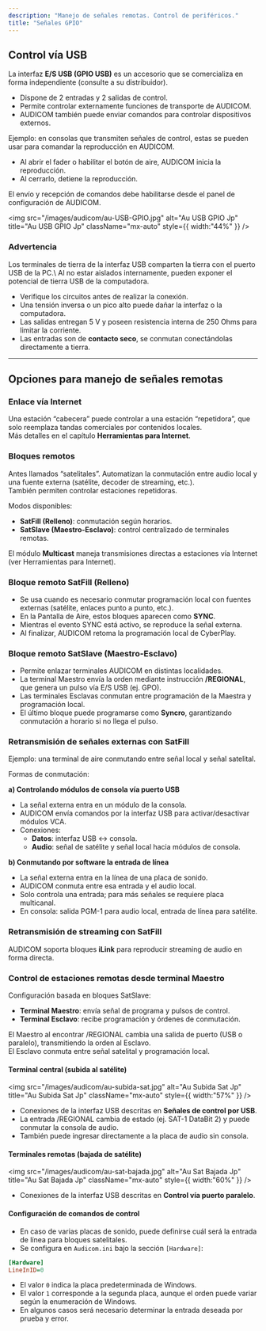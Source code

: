 ```yaml
---
description: "Manejo de señales remotas. Control de periféricos."
title: "Señales GPIO"
---
```


## Control vía USB

La interfaz **E/S USB (GPIO USB)** es un accesorio que se comercializa en forma independiente (consulte a su distribuidor).

- Dispone de 2 entradas y 2 salidas de control.
- Permite controlar externamente funciones de transporte de AUDICOM.
- AUDICOM también puede enviar comandos para controlar dispositivos externos.

Ejemplo: en consolas que transmiten señales de control, estas se pueden usar para comandar la reproducción en AUDICOM.

- Al abrir el fader o habilitar el botón de aire, AUDICOM inicia la reproducción.
- Al cerrarlo, detiene la reproducción.

<Note>
  El envío y recepción de comandos debe habilitarse desde el panel de configuración de AUDICOM.
</Note>

<img
  src="/images/audicom/au-USB-GPIO.jpg"
  alt="Au USB GPIO Jp"
  title="Au USB GPIO Jp"
  className="mx-auto"
  style={{ width:"44%" }}
/>

### Advertencia

<Danger>
  Los terminales de tierra de la interfaz USB comparten la tierra con el puerto USB de la PC.\
  Al no estar aislados internamente, pueden exponer el potencial de tierra USB de la computadora.

  - Verifique los circuitos antes de realizar la conexión.
  - Una tensión inversa o un pico alto puede dañar la interfaz o la computadora.
  - Las salidas entregan 5 V y poseen resistencia interna de 250 Ohms para limitar la corriente.
  - Las entradas son de **contacto seco**, se conmutan conectándolas directamente a tierra.
</Danger>

---

## Opciones para manejo de señales remotas

### Enlace vía Internet

Una estación “cabecera” puede controlar a una estación “repetidora”, que solo reemplaza tandas comerciales por contenidos locales.\
Más detalles en el capítulo **Herramientas para Internet**.

### Bloques remotos

Antes llamados “satelitales”. Automatizan la conmutación entre audio local y una fuente externa (satélite, decoder de streaming, etc.).\
También permiten controlar estaciones repetidoras.

Modos disponibles:

- **SatFill (Relleno)**: conmutación según horarios.
- **SatSlave (Maestro-Esclavo)**: control centralizado de terminales remotas.

El módulo **Multicast** maneja transmisiones directas a estaciones vía Internet (ver Herramientas para Internet).

### Bloque remoto SatFill (Relleno)

- Se usa cuando es necesario conmutar programación local con fuentes externas (satélite, enlaces punto a punto, etc.).
- En la Pantalla de Aire, estos bloques aparecen como **SYNC**.
- Mientras el evento SYNC está activo, se reproduce la señal externa.
- Al finalizar, AUDICOM retoma la programación local de CyberPlay.

### Bloque remoto SatSlave (Maestro-Esclavo)

- Permite enlazar terminales AUDICOM en distintas localidades.
- La terminal Maestro envía la orden mediante instrucción **/REGIONAL**, que genera un pulso vía E/S USB (ej. GPO).
- Las terminales Esclavas conmutan entre programación de la Maestra y programación local.
- El último bloque puede programarse como **Syncro**, garantizando conmutación a horario si no llega el pulso.

### Retransmisión de señales externas con SatFill

Ejemplo: una terminal de aire conmutando entre señal local y señal satelital.

Formas de conmutación:

**a) Controlando módulos de consola vía puerto USB**

- La señal externa entra en un módulo de la consola.
- AUDICOM envía comandos por la interfaz USB para activar/desactivar módulos VCA.
- Conexiones:
  - **Datos**: interfaz USB ↔ consola.
  - **Audio**: señal de satélite y señal local hacia módulos de consola.

**b) Conmutando por software la entrada de línea**

- La señal externa entra en la línea de una placa de sonido.
- AUDICOM conmuta entre esa entrada y el audio local.
- Solo controla una entrada; para más señales se requiere placa multicanal.
- En consola: salida PGM-1 para audio local, entrada de línea para satélite.

### Retransmisión de streaming con SatFill

AUDICOM soporta bloques **iLink** para reproducir streaming de audio en forma directa.

### Control de estaciones remotas desde terminal Maestro

Configuración basada en bloques SatSlave:

- **Terminal Maestro**: envía señal de programa y pulsos de control.
- **Terminal Esclavo**: recibe programación y órdenes de conmutación.

El Maestro al encontrar /REGIONAL cambia una salida de puerto (USB o paralelo), transmitiendo la orden al Esclavo.\
El Esclavo conmuta entre señal satelital y programación local.

#### Terminal central (subida al satélite)

<img
  src="/images/audicom/au-subida-sat.jpg"
  alt="Au Subida Sat Jp"
  title="Au Subida Sat Jp"
  className="mx-auto"
  style={{ width:"57%" }}
/>

- Conexiones de la interfaz USB descritas en **Señales de control por USB**.
- La entrada /REGIONAL cambia de estado (ej. SAT-1 DataBit 2) y puede conmutar la consola de audio.
- También puede ingresar directamente a la placa de audio sin consola.

#### Terminales remotas (bajada de satélite)

<img
  src="/images/audicom/au-sat-bajada.jpg"
  alt="Au Sat Bajada Jp"
  title="Au Sat Bajada Jp"
  className="mx-auto"
  style={{ width:"60%" }}
/>

- Conexiones de la interfaz USB descritas en **Control vía puerto paralelo**.

#### Configuración de comandos de control

- En caso de varias placas de sonido, puede definirse cuál será la entrada de línea para bloques satelitales.
- Se configura en `Audicom.ini` bajo la sección `[Hardware]`:

```ini
[Hardware]
LineInID=0
```

- El valor `0` indica la placa predeterminada de Windows.
- El valor `1` corresponde a la segunda placa, aunque el orden puede variar según la enumeración de Windows.
- En algunos casos será necesario determinar la entrada deseada por prueba y error.